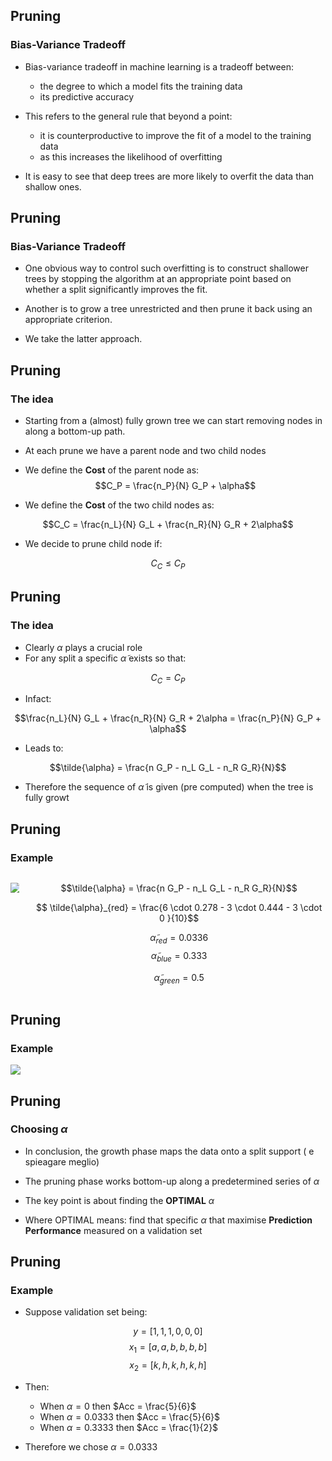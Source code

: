 ## Pruning 
### Bias-Variance Tradeoff

-   Bias-variance tradeoff in machine learning is a tradeoff between:

    -   the degree to which a model fits the training data
    -   its predictive accuracy

-   This refers to the general rule that beyond a point:
    - it is counterproductive to improve the fit of a model to the training data
    - as this increases the likelihood of overfitting

-   It is easy to see that deep trees are more likely to overfit the data than shallow ones.

## Pruning
### Bias-Variance Tradeoff

-   One obvious way to control such overfitting is to construct shallower trees by stopping the algorithm at an appropriate point based on whether a split significantly improves the fit.

-   Another is to grow a tree unrestricted and then prune it back using an appropriate criterion.

-   We take the latter approach.

## Pruning
### The idea

- Starting from a (almost) fully grown tree we can start removing nodes in along a bottom-up path. 

- At each prune we have a parent node and two child nodes

- We define the __Cost__ of the parent node as:
$$C_P = \frac{n_P}{N} G_P + \alpha$$

- We define the __Cost__ of the two child nodes as:

$$C_C = \frac{n_L}{N} G_L + \frac{n_R}{N} G_R + 2\alpha$$

- We decide to prune child node if:

$$C_C \le C_P$$



## Pruning
### The idea

- Clearly $\alpha$ plays a crucial role
- For any split a specific $\tilde{\alpha}$ exists so that:

$$C_C = C_P$$

- Infact:

$$\frac{n_L}{N} G_L + \frac{n_R}{N} G_R + 2\alpha = \frac{n_P}{N} G_P + \alpha$$

- Leads to:

$$\tilde{\alpha} = \frac{n G_P - n_L G_L - n_R G_R}{N}$$

- Therefore the sequence of $\tilde{\alpha}$ is given (pre computed) when the tree is fully growt  

## Pruning
### Example


::: columns
::: column

![](fig/simple-tree-02.png)
:::

::: column
$$\tilde{\alpha} = \frac{n G_P - n_L G_L - n_R G_R}{N}$$

$$ \tilde{\alpha}_{red} = \frac{6 \cdot 0.278 - 3 \cdot 0.444 - 3 \cdot 0 }{10}$$

$$ \tilde{\alpha}_{red} = 0.0336 $$
$$ \tilde{\alpha}_{blue} = 0.333 $$

$$ \tilde{\alpha}_{green} = 0.5 $$


:::
:::


##  Pruning
### Example

![](fig/4-plot.png)

## Pruning
### Choosing $\alpha$

- In conclusion, the growth phase maps the data onto a split support ( e spieagare meglio)  

- The pruning phase works bottom-up along a predetermined series of $\alpha$

- The key point is about finding the __OPTIMAL__ $\alpha$

- Where OPTIMAL means: find that specific $\alpha$ that maximise  __Prediction Performance__ measured on a validation set


##  Pruning
### Example

- Suppose validation set being:

$$y = [1,1,1,0,0,0]$$ $$x_1 = [a,a,b,b,b,b]$$ $$x_2 = [k,h,k,h,k,h]$$

- Then:

    - When $\alpha = 0$ then $Acc = \frac{5}{6}$
    - When $\alpha = 0.0333$ then $Acc = \frac{5}{6}$
    - When $\alpha = 0.3333$ then $Acc = \frac{1}{2}$

- Therefore we chose $\alpha = 0.0333$








